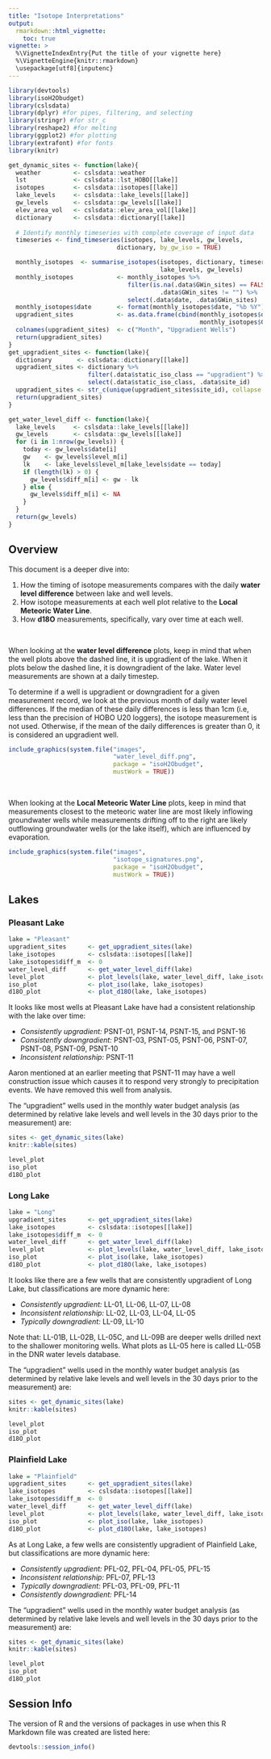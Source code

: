 ```yaml
---
title: "Isotope Interpretations"
output: 
  rmarkdown::html_vignette:
    toc: true
vignette: >
  %\VignetteIndexEntry{Put the title of your vignette here}
  %\VignetteEngine{knitr::rmarkdown}
  \usepackage[utf8]{inputenc}
---
```


```r
library(devtools)
library(isoH2Obudget)
library(cslsdata)
library(dplyr) #for pipes, filtering, and selecting
library(stringr) #for str_c
library(reshape2) #for melting
library(ggplot2) #for plotting
library(extrafont) #for fonts
library(knitr)
```

```r
get_dynamic_sites <- function(lake){
  weather         <- cslsdata::weather
  lst             <- cslsdata::lst_HOBO[[lake]]
  isotopes        <- cslsdata::isotopes[[lake]]
  lake_levels     <- cslsdata::lake_levels[[lake]]
  gw_levels       <- cslsdata::gw_levels[[lake]]
  elev_area_vol   <- cslsdata::elev_area_vol[[lake]]
  dictionary      <- cslsdata::dictionary[[lake]]
  
  # Identify monthly timeseries with complete coverage of input data
  timeseries <- find_timeseries(isotopes, lake_levels, gw_levels,
                              dictionary, by_gw_iso = TRUE)

  monthly_isotopes  <- summarise_isotopes(isotopes, dictionary, timeseries, 
                                          lake_levels, gw_levels)
  monthly_isotopes            <- monthly_isotopes %>%
                                 filter(is.na(.data$GWin_sites) == FALSE &
                                          .data$GWin_sites != "") %>%
                                 select(.data$date, .data$GWin_sites)
  monthly_isotopes$date       <- format(monthly_isotopes$date, "%b %Y")
  upgradient_sites            <- as.data.frame(cbind(monthly_isotopes$date, 
                                                     monthly_isotopes$GWin_sites))
  colnames(upgradient_sites)  <- c("Month", "Upgradient Wells")
  return(upgradient_sites)
}
get_upgradient_sites <- function(lake){
  dictionary       <- cslsdata::dictionary[[lake]]
  upgradient_sites <- dictionary %>% 
                      filter(.data$static_iso_class == "upgradient") %>%
                      select(.data$static_iso_class, .data$site_id)
  upgradient_sites <- str_c(unique(upgradient_sites$site_id), collapse = ", ")
  return(upgradient_sites)
}

get_water_level_diff <- function(lake){
  lake_levels     <- cslsdata::lake_levels[[lake]]
  gw_levels       <- cslsdata::gw_levels[[lake]]
  for (i in 1:nrow(gw_levels)) {
    today <- gw_levels$date[i]
    gw    <- gw_levels$level_m[i]
    lk    <- lake_levels$level_m[lake_levels$date == today]
    if (length(lk) > 0) {
      gw_levels$diff_m[i] <- gw - lk
    } else {
      gw_levels$diff_m[i] <- NA
    }
  }
  return(gw_levels)
}

```

## Overview

This document is a deeper dive into:

1. How the timing of isotope measurements compares with the daily **water level
difference** between lake and well levels.
2. How isotope measurements at each well plot relative to the **Local Meteoric
Water Line**.
3. How **d18O** measurements, specifically, vary over time at each well.

<br>

When looking at the **water level difference** plots, keep in mind that when the
well plots above the dashed line, it is upgradient of the lake. When it plots
below the dashed line, it is downgradient of the lake. Water level measurements
are shown at a daily timestep. 

To determine if a well is upgradient or downgradient for a given measurement
record, we look at the previous month of daily water level differences. If the
median of these daily differences is less than 1cm (i.e, less than the precision
of HOBO U20 loggers), the isotope measurement is not used. Otherwise, if the
mean of the daily differences is greater than 0, it is considered an upgradient
well.

```r
include_graphics(system.file("images", 
                             "water_level_diff.png", 
                             package = "isoH2Obudget", 
                             mustWork = TRUE))
```

<br>

When looking at the **Local Meteoric Water Line** plots, keep in mind that
measurements closest to the meteoric water line are most likely inflowing
groundwater wells while measurements drifting off to the right are likely
outflowing groundwater wells (or the lake itself), which are influenced by
evaporation.

```r
include_graphics(system.file("images", 
                             "isotope_signatures.png", 
                             package = "isoH2Obudget", 
                             mustWork = TRUE))
```

## Lakes

### Pleasant Lake
```r
lake = "Pleasant"
upgradient_sites      <- get_upgradient_sites(lake)
lake_isotopes         <- cslsdata::isotopes[[lake]]
lake_isotopes$diff_m  <- 0
water_level_diff      <- get_water_level_diff(lake)
level_plot            <- plot_levels(lake, water_level_diff, lake_isotopes)
iso_plot              <- plot_iso(lake, lake_isotopes)
d18O_plot             <- plot_d18O(lake, lake_isotopes)
```

It looks like most wells at Pleasant Lake have had a consistent relationship
with the lake over time:

 * *Consistently upgradient:* PSNT-01, PSNT-14, PSNT-15, and PSNT-16
 * *Consistently downgradient:* PSNT-03, PSNT-05, PSNT-06, PSNT-07, PSNT-08,
 PSNT-09, PSNT-10
 * *Inconsistent relationship:* PSNT-11
 
Aaron mentioned at an earlier meeting that PSNT-11 may have a well construction
issue which causes it to respond very strongly to precipitation events. We
have removed this well from analysis.

The "upgradient" wells used in the monthly water budget analysis (as determined
by relative lake levels and well levels in the 30 days prior to the measurement)
are:

```r
sites <- get_dynamic_sites(lake)
knitr::kable(sites)
```

```r
level_plot
iso_plot
d18O_plot
```

### Long Lake
```r
lake = "Long"
upgradient_sites      <- get_upgradient_sites(lake)
lake_isotopes         <- cslsdata::isotopes[[lake]]
lake_isotopes$diff_m  <- 0
water_level_diff      <- get_water_level_diff(lake)
level_plot            <- plot_levels(lake, water_level_diff, lake_isotopes)
iso_plot              <- plot_iso(lake, lake_isotopes)
d18O_plot             <- plot_d18O(lake, lake_isotopes)
```

It looks like there are a few wells that are consistently upgradient of Long
Lake, but classifications are more dynamic here:

 * *Consistently upgradient:* LL-01, LL-06, LL-07, LL-08
 * *Inconsistent relationship:* LL-02, LL-03, LL-04, LL-05
 * *Typically downgradient:* LL-09, LL-10
 
Note that: LL-01B, LL-02B, LL-05C, and LL-09B are deeper wells drilled next to
the shallower monitoring wells. What plots as LL-05 here is called LL-05B in the
DNR water levels database.

The "upgradient" wells used in the monthly water budget analysis (as determined
by relative lake levels and well levels in the 30 days prior to the measurement)
are:

```r
sites <- get_dynamic_sites(lake)
knitr::kable(sites)
```

```r
level_plot
iso_plot
d18O_plot
```


### Plainfield Lake
```r
lake = "Plainfield"
upgradient_sites      <- get_upgradient_sites(lake)
lake_isotopes         <- cslsdata::isotopes[[lake]]
lake_isotopes$diff_m  <- 0
water_level_diff      <- get_water_level_diff(lake)
level_plot            <- plot_levels(lake, water_level_diff, lake_isotopes)
iso_plot              <- plot_iso(lake, lake_isotopes)
d18O_plot             <- plot_d18O(lake, lake_isotopes)
```

As at Long Lake, a few wells are consistently upgradient of Plainfield Lake, but
classifications are more dynamic here:

 * *Consistently upgradient:* PFL-02, PFL-04, PFL-05, PFL-15
 * *Inconsistent relationship:* PFL-07, PFL-13
 * *Typically downgradient:* PFL-03, PFL-09, PFL-11
 * *Consistently downgradient:* PFL-14

The "upgradient" wells used in the monthly water budget analysis (as determined
by relative lake levels and well levels in the 30 days prior to the measurement)
are:

```r
sites <- get_dynamic_sites(lake)
knitr::kable(sites)
```

```r
level_plot
iso_plot
d18O_plot
```

## Session Info

The version of R and the versions of packages in use when this R Markdown file
was created are listed here:

```r
devtools::session_info()
```
